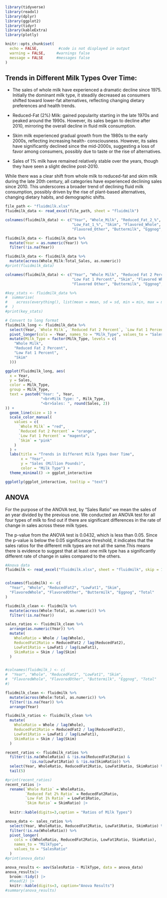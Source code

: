 
```r
library(tidyverse)
library(readxl)
library(dplyr)
library(ggplot2)
library(tidyr)
library(kableExtra)
library(plotly)

knitr::opts_chunk$set(
  echo = FALSE,         #code is not displayed in output
  warning = FALSE,     #warnings false
  message = FALSE      #messages false
)
```

## Trends in Different Milk Types Over Time:

- The sales of whole milk have experienced a dramatic decline since 1975. Initially the dominant milk type, it steadily decreased as consumers shifted toward lower-fat alternatives, reflecting changing dietary preferences and health trends.

- Reduced-Fat (2%) Milk: gained popularity starting in the late 1970s and peaked around the 1990s. However, its sales began to decline after 2010, mirroring the overall decline in fluid milk consumption.

- Skim milk experienced gradual growth from the 1980s to the early 2000s, reflecting increasing health- consciousness. However, its sales have significantly declined since the mid-2000s, suggesting a loss of favor among consumers, possibly due to taste or the rise of alternatives.

- Sales of 1% milk have remained relatively stable over the years, though they have seen a slight decline post-2010.

While there was a clear shift from whole milk to reduced-fat and skim milk during the late 20th century, all categories have experienced declining sales since 2010. This underscores a broader trend of declining fluid milk consumption, possibly driven by the rise of plant-based alternatives, changing dietary habits, and demographic shifts.


```r
file_path <- "fluidmilk.xlsx"
fluidmilk_data <- read_excel(file_path, sheet = "fluidmilk")

colnames(fluidmilk_data) <- c("Year", "Whole_Milk", "Reduced_Fat_2_%", 
                              "Low_Fat_1_%", "Skim", "Flavored_Whole", 
                              "Flavored_Other", "Buttermilk", "Eggnog", "Total_Sales")

fluidmilk_data <- fluidmilk_data %>%
  mutate(Year = as.numeric(Year)) %>%
  filter(!is.na(Year))

fluidmilk_data <- fluidmilk_data %>%
  mutate(across(Whole_Milk:Total_Sales, as.numeric))
#print(fluidmilk_data)

colnames(fluidmilk_data) <- c("Year", "Whole Milk", "Reduced Fat 2 Percent", 
                              "Low Fat 1 Percent", "Skim", "Flavored Whole", 
                              "Flavored Other", "Buttermilk", "Eggnog", "Total Sales")

#key_stats <- fluidmilk_data %>%
#  summarise(
#    across(everything(), list(mean = mean, sd = sd, min = min, max = max), na.rm = TRUE)
#  )
#print(key_stats)

# Convert to long format
fluidmilk_long <- fluidmilk_data %>%
  select(Year, `Whole Milk`, `Reduced Fat 2 Percent`, `Low Fat 1 Percent`, Skim) %>%
  pivot_longer(cols = -Year, names_to = "Milk_Type", values_to = "Sales") %>%
  mutate(Milk_Type = factor(Milk_Type, levels = c(
    "Whole Milk", 
    "Reduced Fat 2 Percent", 
    "Low Fat 1 Percent", 
    "Skim"
  )))

ggplot(fluidmilk_long, aes(
  x = Year, 
  y = Sales, 
  color = Milk_Type, 
  group = Milk_Type,
  text = paste0("Year: ", Year, 
                "<br>Milk Type: ", Milk_Type, 
                "<br>Sales: ", round(Sales, 2))
)) +
  geom_line(size = 1) +
  scale_color_manual(
    values = c(
      `Whole Milk` = "red",
      `Reduced Fat 2 Percent` = "orange",
      `Low Fat 1 Percent` = "magenta",
      `Skim` = "pink"
    )
  ) +
  labs(title = "Trends in Different Milk Types Over Time", 
       x = "Year", 
       y = "Sales (Million Pounds)", 
       color = "Milk Type") +
  theme_minimal() -> ggplot_interactive

ggplotly(ggplot_interactive, tooltip = "text")

```


## ANOVA
For the purpose of the ANOVA test, by "Sales Ratio" we mean the sales of an year divided by the previous one. We conducted an ANOVA test for all four types of milk to find out if there are significant differences in the rate of change in sales across these milk types. 

The p-value from the ANOVA test is 0.0432, which is less than 0.05. Since the p-value is below the 0.05 significance threshold, it indicates that the sales ratios  for the different milk types are not all the same.This means there is evidence to suggest that at least one milk type has a significantly different rate of change in sales compared to the others.

```r
#Anova data 
fluidmilk <- read_excel("fluidmilk.xlsx", sheet = "fluidmilk", skip = 1)


colnames(fluidmilk) <- c(
  "Year", "Whole", "ReducedFat2", "LowFat1", "Skim",
  "FlavoredWhole", "FlavoredOther", "Buttermilk", "Eggnog", "Total"
)

fluidmilk_clean <- fluidmilk %>%
  mutate(across(Whole:Total, as.numeric)) %>%
  filter(!is.na(Year))  

sales_ratios <- fluidmilk_clean %>%
  arrange(as.numeric(Year)) %>%
  mutate(
    WholeRatio = Whole / lag(Whole),
    ReducedFat2Ratio = ReducedFat2 / lag(ReducedFat2),
    LowFat1Ratio = LowFat1 / lag(LowFat1),
    SkimRatio = Skim / lag(Skim)
  )


#colnames(fluidmilk_) <- c(
#  "Year", "Whole", "ReducedFat2", "LowFat1", "Skim",
#  "FlavoredWhole", "FlavoredOther", "Buttermilk", "Eggnog", "Total"
#)

fluidmilk_clean <- fluidmilk %>%
  mutate(across(Whole:Total, as.numeric)) %>%
  filter(!is.na(Year)) %>%
  arrange(Year)

fluidmilk_ratios <- fluidmilk_clean %>%
  mutate(
    WholeRatio = Whole / lag(Whole),
    ReducedFat2Ratio = ReducedFat2 / lag(ReducedFat2),
    LowFat1Ratio = LowFat1 / lag(LowFat1),
    SkimRatio = Skim / lag(Skim)
  )

recent_ratios <- fluidmilk_ratios %>%
  filter(!is.na(WholeRatio) & !is.na(ReducedFat2Ratio) &
           !is.na(LowFat1Ratio) & !is.na(SkimRatio)) %>%
  select(Year, WholeRatio, ReducedFat2Ratio, LowFat1Ratio, SkimRatio) %>%
  tail(5)

#print(recent_ratios)
recent_ratios |>
  rename(`Whole Ratio` = WholeRatio,
         `Reduced Fat 2% Ratio` = ReducedFat2Ratio,
         `Low Fat 1% Ratio` = LowFat1Ratio, 
         `Skim Ratio` = SkimRatio) |>
  
  knitr::kable(digits=3,caption = "Ratios of Milk Types")

```


```r


anova_data <- sales_ratios %>%
  select(Year, WholeRatio, ReducedFat2Ratio, LowFat1Ratio, SkimRatio) %>%
  filter(!is.na(WholeRatio)) %>%
  pivot_longer(
    cols = c(WholeRatio, ReducedFat2Ratio, LowFat1Ratio, SkimRatio),
    names_to = "MilkType",
    values_to = "SalesRatio"
  )
#print(anova_data)

anova_results <- aov(SalesRatio ~ MilkType, data = anova_data) 
anova_results|>  
  broom::tidy() |>
  #head(2) |>
  knitr::kable(digits=3, caption="Anova Results")
#summary(anova_results)

```

